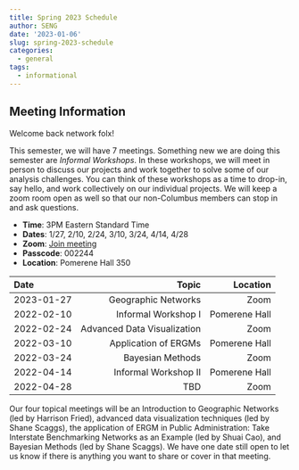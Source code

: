 ```yaml
---
title: Spring 2023 Schedule
author: SENG
date: '2023-01-06'
slug: spring-2023-schedule
categories:
  - general
tags:
  - informational
---
```


## Meeting Information 

Welcome back network folx! 

This semester, we will have 7 meetings. Something new we are doing this semester are *Informal Workshops*. In these workshops, we will meet in person to discuss our projects and work together to solve some of our analysis challenges. You can think of these workshops as a time to drop-in, say hello, and work collectively on our individual projects. We will keep a zoom room open as well so that our non-Columbus members can stop in and ask questions. 

- **Time**: 3PM Eastern Standard Time
- **Dates**: 1/27, 2/10, 2/24, 3/10, 3/24, 4/14, 4/28
- **Zoom**: [Join meeting](https://osu.zoom.us/j/7886600344?pwd=ZmYweUt6MFBvRlYvdHhjeU9CZnhlZz09)
- **Passcode**: 002244
- **Location**: Pomerene Hall 350

Date                                                 Topic              Location
------------------------  --------------------------------  --------------------
2023-01-27                              Geographic Networks                  Zoom
2022-02-10                              Informal Workshop I        Pomerene Hall
2022-02-24                      Advanced Data Visualization                 Zoom
2022-03-10                             Application of ERGMs        Pomerene Hall
2022-03-24                                 Bayesian Methods                 Zoom
2022-04-14                             Informal Workshop II        Pomerene Hall
2022-04-28                                              TBD                 Zoom  

Our four topical meetings will be an Introduction to Geographic Networks (led by Harrison Fried), advanced data visualization techniques (led by Shane Scaggs), the application of ERGM in Public Administration: Take Interstate Benchmarking Networks as an Example (led by Shuai Cao), and Bayesian Methods (led by Shane Scaggs). We have one date still open to let us know if there is anything you want to share or cover in that meeting. 
